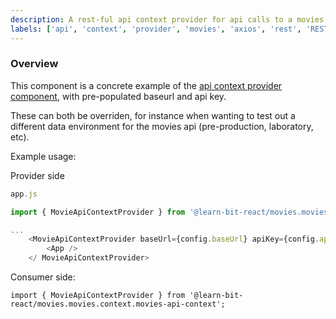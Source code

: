 ```yaml
---
description: A rest-ful api context provider for api calls to a movies database
labels: ['api', 'context', 'provider', 'movies', 'axios', 'rest', 'RESTful']
---
```


### Overview

This component is a concrete example of the [api context provider component](https://bit.dev/learn-bit-react/movies/context/api-context-provider), with pre-populated
baseurl and api key.

These can both be overriden, for instance when wanting to test out a different data environment for the movies api (pre-production, laboratory, etc).

Example usage:

Provider side
``` js
app.js

import { MovieApiContextProvider } from '@learn-bit-react/movies.movies.context.movies-api-context';

...
    <MovieApiContextProvider baseUrl={config.baseUrl} apiKey={config.apiKey}>
        <App />
    </ MovieApiContextProvider>

```

Consumer side:
```
import { MovieApiContextProvider } from '@learn-bit-react/movies.movies.context.movies-api-context';



```